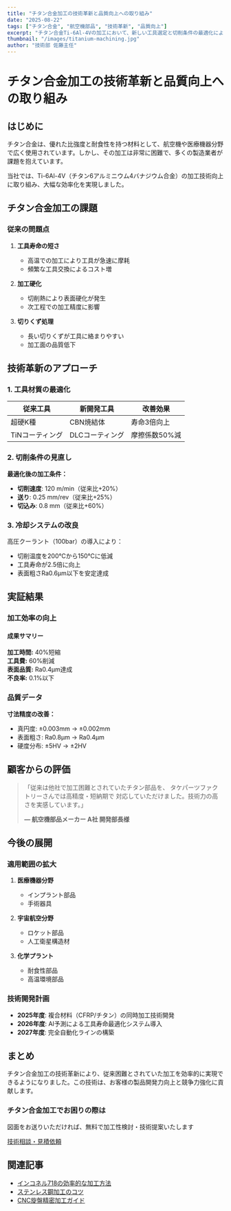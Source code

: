 ```yaml
---
title: "チタン合金加工の技術革新と品質向上への取り組み"
date: "2025-08-22"
tags: ["チタン合金", "航空機部品", "技術革新", "品質向上"]
excerpt: "チタン合金Ti-6Al-4Vの加工において、新しい工具選定と切削条件の最適化により、加工効率を40%向上させることに成功しました。"
thumbnail: "/images/titanium-machining.jpg"
author: "技術部 佐藤主任"
---
```


# チタン合金加工の技術革新と品質向上への取り組み

## はじめに

チタン合金は、優れた比強度と耐食性を持つ材料として、航空機や医療機器分野で広く使用されています。しかし、その加工は非常に困難で、多くの製造業者が課題を抱えています。

当社では、Ti-6Al-4V（チタン6アルミニウム4バナジウム合金）の加工技術向上に取り組み、大幅な効率化を実現しました。

## チタン合金加工の課題

### 従来の問題点

1. **工具寿命の短さ**
   - 高温での加工により工具が急速に摩耗
   - 頻繁な工具交換によるコスト増

2. **加工硬化**
   - 切削熱により表面硬化が発生
   - 次工程での加工精度に影響

3. **切りくず処理**
   - 長い切りくずが工具に絡まりやすい
   - 加工面の品質低下

## 技術革新のアプローチ

### 1. 工具材質の最適化

| 従来工具 | 新開発工具 | 改善効果 |
|----------|------------|----------|
| 超硬K種 | CBN焼結体 | 寿命3倍向上 |
| TiNコーティング | DLCコーティング | 摩擦係数50%減 |

### 2. 切削条件の見直し

**最適化後の加工条件：**
- **切削速度**: 120 m/min（従来比+20%）
- **送り**: 0.25 mm/rev（従来比+25%）
- **切込み**: 0.8 mm（従来比+60%）

### 3. 冷却システムの改良

高圧クーラント（100bar）の導入により：
- 切削温度を200℃から150℃に低減
- 工具寿命が2.5倍に向上
- 表面粗さRa0.6μm以下を安定達成

## 実証結果

### 加工効率の向上

<div className="bg-green-50 p-6 rounded-lg my-6">
  <h4 className="text-lg font-bold text-green-800 mb-4">成果サマリー</h4>
  <div className="grid grid-cols-2 gap-4 text-green-700">
    <div>
      <strong>加工時間:</strong> 40%短縮
    </div>
    <div>
      <strong>工具費:</strong> 60%削減
    </div>
    <div>
      <strong>表面品質:</strong> Ra0.4μm達成
    </div>
    <div>
      <strong>不良率:</strong> 0.1%以下
    </div>
  </div>
</div>

### 品質データ

**寸法精度の改善：**
- 真円度: ±0.003mm → ±0.002mm
- 表面粗さ: Ra0.8μm → Ra0.4μm
- 硬度分布: ±5HV → ±2HV

## 顧客からの評価

> 「従来は他社で加工困難とされていたチタン部品を、
> タケパーツファクトリーさんでは高精度・短納期で
> 対応していただけました。技術力の高さを実感しています。」
> 
> **— 航空機部品メーカー A社 開発部長様**

## 今後の展開

### 適用範囲の拡大

1. **医療機器分野**
   - インプラント部品
   - 手術器具

2. **宇宙航空分野**
   - ロケット部品
   - 人工衛星構造材

3. **化学プラント**
   - 耐食性部品
   - 高温環境部品

### 技術開発計画

- **2025年度**: 複合材料（CFRP/チタン）の同時加工技術開発
- **2026年度**: AI予測による工具寿命最適化システム導入
- **2027年度**: 完全自動化ラインの構築

## まとめ

チタン合金加工の技術革新により、従来困難とされていた加工を効率的に実現できるようになりました。この技術は、お客様の製品開発力向上と競争力強化に貢献します。

<div className="bg-gradient-to-r from-blue-50 to-blue-100 p-6 rounded-lg text-center my-8">
  <h3 className="text-xl font-bold text-blue-800 mb-4">チタン合金加工でお困りの際は</h3>
  <p className="text-blue-700 mb-6">
    図面をお送りいただければ、無料で加工性検討・技術提案いたします
  </p>
  <a href="/contact/" className="inline-block bg-blue-600 text-white px-8 py-4 rounded-full font-bold hover:bg-blue-700 transition-colors">
    技術相談・見積依頼
  </a>
</div>

## 関連記事

- [インコネル718の効率的な加工方法](/blog/inconel-machining)
- [ステンレス鋼加工のコツ](/blog/stainless-steel-machining-tips)
- [CNC旋盤精密加工ガイド](/blog/cnc-lathe-precision-machining-guide)